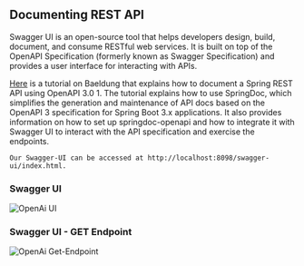 
## Documenting REST API

Swagger UI is an open-source tool that helps developers design, build, document, and consume RESTful web services.
It is built on top of the OpenAPI Specification (formerly known as Swagger Specification) and provides a user interface for interacting with APIs.

[Here](https://www.baeldung.com/spring-rest-openapi-documentation) is a tutorial on Baeldung that explains how to document a Spring REST API using OpenAPI 3.0 1. The tutorial explains how to use SpringDoc, which simplifies the generation and maintenance of API docs based on the OpenAPI 3 specification for Spring Boot 3.x applications. It also provides information on how to set up springdoc-openapi and how to integrate it with Swagger UI to interact with the API specification and exercise the endpoints.

<Callout type="info">

    Our Swagger-UI can be accessed at http://localhost:8098/swagger-ui/index.html.

</Callout>

### Swagger UI

![OpenAi UI](../../../public/images/swagger.png)

### Swagger UI - GET Endpoint

![OpenAi Get-Endpoint](../../../public/images/swaggerapi.png)
